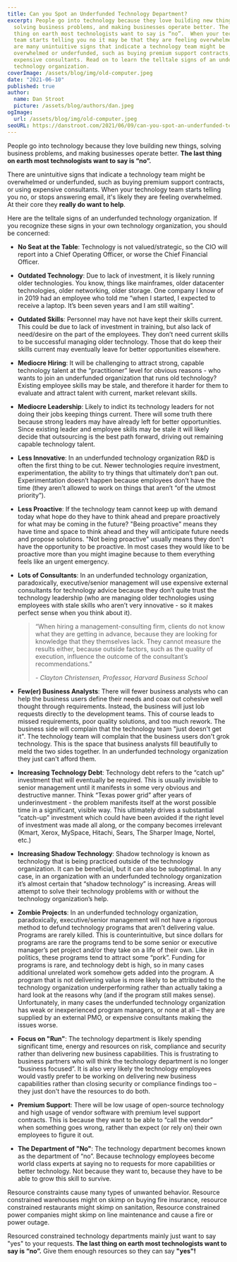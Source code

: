 ```yaml
---
title: Can you Spot an Underfunded Technology Department?
excerpt: People go into technology because they love building new things,
  solving business problems, and making businesses operate better. The last
  thing on earth most technologists want to say is “no”.  When your technology
  team starts telling you no it may be that they are feeling overwhelmed. There
  are many unintuitive signs that indicate a technology team might be
  overwhelmed or underfunded, such as buying premium support contracts, or using
  expensive consultants. Read on to learn the telltale signs of an underfunded
  technology organization.
coverImage: /assets/blog/img/old-computer.jpeg
date: "2021-06-10"
published: true
author:
  name: Dan Stroot
  picture: /assets/blog/authors/dan.jpeg
ogImage:
  url: /assets/blog/img/old-computer.jpeg
seoURL: https://danstroot.com/2021/06/09/can-you-spot-an-underfunded-technology-dept/
---
```


People go into technology because they love building new things, solving business problems, and making businesses operate better. **The last thing on earth most technologists want to say is “no”.**

There are unintuitive signs that indicate a technology team might be overwhelmed or underfunded, such as buying premium support contracts, or using expensive consultants. When your technology team starts telling you no, or stops answering email, it's likely they are feeling overwhelmed. At their core they **really do want to help**.

Here are the telltale signs of an underfunded technology organization. If you recognize these signs in your own technology organization, you should be concerned:

- **No Seat at the Table**: Technology is not valued/strategic, so the CIO will report into a Chief Operating Officer, or worse the Chief Financial Officer.
- **Outdated Technology**: Due to lack of investment, it is likely running older technologies. You know, things like mainframes, older datacenter technologies, older networking, older storage. One company I know of in 2019 had an employee who told me “when I started, I expected to receive a laptop. It’s been seven years and I am still waiting”.
- **Outdated Skills**: Personnel may have not have kept their skills current. This could be due to lack of investment in training, but also lack of need/desire on the part of the employees. They don’t need current skills to be successful managing older technology. Those that do keep their skills current may eventually leave for better opportunities elsewhere.
- **Mediocre Hiring**: It will be challenging to attract strong, capable technology talent at the “practitioner” level for obvious reasons - who wants to join an underfunded organization that runs old technology? Existing employee skills may be stale, and therefore it harder for them to evaluate and attract talent with current, market relevant skills.
- **Mediocre Leadership**: Likely to indict its technology leaders for not doing their jobs keeping things current. There will some truth there because strong leaders may have already left for better opportunities. Since existing leader and employee skills may be stale it will likely decide that outsourcing is the best path forward, driving out remaining capable technology talent.
- **Less Innovative**: In an underfunded technology organization R&D is often the first thing to be cut. Newer technologies require investment, experimentation, the ability to try things that ultimately don’t pan out. Experimentation doesn’t happen because employees don’t have the time (they aren’t allowed to work on things that aren’t “of the utmost priority”).
- **Less Proactive**: If the technology team cannot keep up with demand today what hope do they have to think ahead and prepare proactively for what may be coming in the future? "Being proactive" means they have time and space to think ahead and they will anticipate future needs and propose solutions. "Not being proactive" usually means they don't have the opportunity to be proactive. In most cases they would like to be proactive more than you might imagine because to them everything feels like an urgent emergency.
- **Lots of Consultants**: In an underfunded technology organization, paradoxically, executive/senior management will use expensive external consultants for technology advice because they don’t quite trust the technology leadership (who are managing older technologies using employees with stale skills who aren’t very innovative - so it makes perfect sense when you think about it).

  > “When hiring a management-consulting firm, clients do not know what they are getting in advance, because they are looking for knowledge that they themselves lack. They cannot measure the results either, because outside factors, such as the quality of execution, influence the outcome of the consultant’s recommendations.”
  >
  > <cite>- Clayton Christensen, Professor, Harvard Business School</cite>

- **Few(er) Business Analysts**: There will fewer business analysts who can help the business users define their needs and coax out cohesive well thought through requirements. Instead, the business will just lob requests directly to the development teams. This of course leads to missed requirements, poor quality solutions, and too much rework. The business side will complain that the technology team "just doesn't get it". The technology team will complain that the business users don't grok technology. This is the space that business analysts fill beautifully to meld the two sides together. In an underfunded technology organization they just can't afford them.
- **Increasing Technology Debt**: Technology debt refers to the “catch up” investment that will eventually be required. This is usually invisible to senior management until it manifests in some very obvious and destructive manner. Think “Texas power grid” after years of underinvestment - the problem manifests itself at the worst possible time in a significant, visible way. This ultimately drives a substantial “catch-up” investment which could have been avoided if the right level of investment was made all along, or the company becomes irrelevant (Kmart, Xerox, MySpace, Hitachi, Sears, The Sharper Image, Nortel, etc.)
- **Increasing Shadow Technology**: Shadow technology is known as technology that is being practiced outside of the technology organization. It can be beneficial, but it can also be suboptimal. In any case, in an organization with an underfunded technology organization it’s almost certain that “shadow technology” is increasing. Areas will attempt to solve their technology problems with or without the technology organization’s help.
- **Zombie Projects**: In an underfunded technology organization, paradoxically, executive/senior management will not have a rigorous method to defund technology programs that aren’t delivering value. Programs are rarely killed. This is counterintuitive, but since dollars for programs are rare the programs tend to be some senior or executive manager’s pet project and/or they take on a life of their own. Like in politics, these programs tend to attract some “pork”. Funding for programs is rare, and technology debt is high, so in many cases additional unrelated work somehow gets added into the program. A program that is not delivering value is more likely to be attributed to the technology organization underperforming rather than actually taking a hard look at the reasons why (and if the program still makes sense). Unfortunately, in many cases the underfunded technology organization has weak or inexperienced program managers, or none at all – they are supplied by an external PMO, or expensive consultants making the issues worse.
- **Focus on "Run"**: The technology department is likely spending significant time, energy and resources on risk, compliance and security rather than delivering new business capabilities. This is frustrating to business partners who will think the technology department is no longer “business focused”. It is also very likely the technology employees would vastly prefer to be working on delivering new business capabilities rather than closing security or compliance findings too – they just don't have the resources to do both.
- **Premium Support**: There will be low usage of open-source technology and high usage of vendor software with premium level support contracts. This is because they want to be able to “call the vendor” when something goes wrong, rather than expect (or rely on) their own employees to figure it out.
- **The Department of "No"**: The technology department becomes known as the department of “no”. Because technology employees become world class experts at saying no to requests for more capabilities or better technology. Not because they want to, because they have to be able to grow this skill to survive.

Resource constraints cause many types of unwanted behavior. Resource constrained warehouses might on skimp on buying fire insurance, resource constrained restaurants might skimp on sanitation, Resource constrained power companies might skimp on line maintenance and cause a fire or power outage.

Resourced constrained technology departments mainly just want to say "yes" to your requests. **The last thing on earth most technologists want to say is “no”.** Give them enough resources so they can say **"yes"!**
